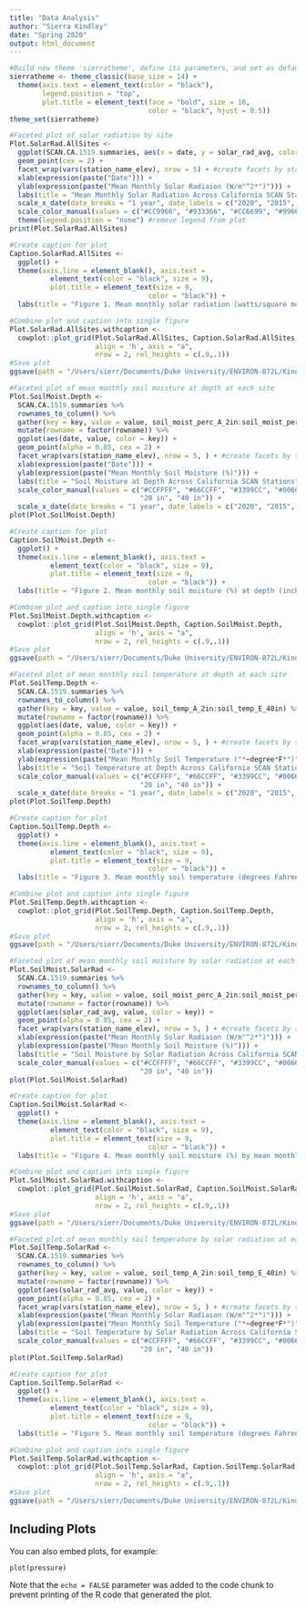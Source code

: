 ```yaml
---
title: "Data Analysis"
author: "Sierra Kindley"
date: "Spring 2020"
output: html_document
---
```


```r
#Build new theme 'sierratheme', define its parameters, and set as default theme
sierratheme <- theme_classic(base_size = 14) +
  theme(axis.text = element_text(color = "black"), 
        legend.position = "top", 
        plot.title = element_text(face = "bold", size = 16, 
                                  color = "black", hjust = 0.5))
theme_set(sierratheme)
```

```r
#Faceted plot of solar radiation by site   
Plot.SolarRad.AllSites <- 
  ggplot(SCAN.CA.1519.summaries, aes(x = date, y = solar_rad_avg, color = station_name_elev)) +
  geom_point(cex = 2) +
  facet_wrap(vars(station_name_elev), nrow = 5) + #create facets by station
  xlab(expression(paste("Date"))) +
  ylab(expression(paste("Mean Monthly Solar Radiaion (W/m"^2*")"))) +
  labs(title = "Mean Monthly Solar Radiation Across California SCAN Stations") +
  scale_x_date(date_breaks = "1 year", date_labels = c("2020", "2015", "2016", "2017", "2018", "2019")) +
  scale_color_manual(values = c("#CC9966", "#933366", "#CC6699", "#9966CC", "#CC99FF")) +
  theme(legend.position = "none") #remove legend from plot
print(Plot.SolarRad.AllSites)

#Create caption for plot
Caption.SolarRad.AllSites <- 
  ggplot() +
  theme(axis.line = element_blank(), axis.text =
          element_text(color = "black", size = 9),
          plot.title = element_text(size = 9, 
                                  color = "black")) + 
  labs(title = "Figure 1. Mean monthly solar radiation (watts/square meter) accross five Soil Climate Analysis Network (SCAN) stations in California from 2015-2019. Each of the \n five SCAN stations are located at different elevations and in various regions of California. The value listed beside each station name denotes the elevation, in feet \n above sea level, of that given site. Please note: Data was not collected at the French Gulch station from May 2016-April 2017. However, this site was included in \n this analysis, as the trends evident in the present data are valuable to understanding trends at similar elevations/sites over time.")

#Combine plot and caption into single figure
Plot.SolarRad.AllSites.withcaption <-
  cowplot::plot_grid(Plot.SolarRad.AllSites, Caption.SolarRad.AllSites, 
                     align = 'h', axis = "a", 
                     nrow = 2, rel_heights = c(.9,.1))
#Save plot
ggsave(path = "/Users/sierr/Documents/Duke University/ENVIRON-872L/Kindley_ENV872_Project/Outputs", filename = "MeanMonthlySolarRadiation_AllSites.png", width = 11, height = 9, dpi = 300)
```

```r
#Faceted plot of mean monthly soil moisture at depth at each site
Plot.SoilMoist.Depth <-
  SCAN.CA.1519.summaries %>%
  rownames_to_column() %>%
  gather(key = key, value = value, soil_moist_perc_A_2in:soil_moist_perc_E_40in) %>%
  mutate(rowname = factor(rowname)) %>%
  ggplot(aes(date, value, color = key)) +
  geom_point(alpha = 0.85, cex = 2) +
  facet_wrap(vars(station_name_elev), nrow = 5, ) + #create facets by station
  xlab(expression(paste("Date"))) + 
  ylab(expression(paste("Mean Monthly Soil Moisture (%)"))) + 
  labs(title = "Soil Moisture at Depth Across California SCAN Stations", color = "Soil Depth") +
  scale_color_manual(values = c("#CCFFFF", "#66CCFF", "#3399CC", "#006699", "#003366"), labels = c("2 in", "4 in", "8 in",
                                "20 in", "40 in")) +
  scale_x_date(date_breaks = "1 year", date_labels = c("2020", "2015", "2016", "2017", "2018", "2019")) 
plot(Plot.SoilMoist.Depth)

#Create caption for plot
Caption.SoilMoist.Depth <- 
  ggplot() +
  theme(axis.line = element_blank(), axis.text =
          element_text(color = "black", size = 9),
          plot.title = element_text(size = 9, 
                                  color = "black")) + 
  labs(title = "Figure 2. Mean monthly soil moisture (%) at depth (inches) accross five Soil Climate Analysis Network (SCAN) stations in California from 2015-2019. Soil \n moisture was measured at soil depths of 2in, 4in, 8in, 20in, and 40in from 2015-2019. Each of the five SCAN stations are located at different elevations and in \n various regions of California. The value listed beside each station name denotes the elevation, in feet above sea level, of that given site. Please note: Data was \n not collected at the French Gulch station from May 2016-April 2017. However, this site was included in this analysis, as the trends evident in the present data are \n valuable to understanding trends at similar elevations/sites over time.")

#Combine plot and caption into single figure
Plot.SoilMoist.Depth.withcaption <-
  cowplot::plot_grid(Plot.SoilMoist.Depth, Caption.SoilMoist.Depth, 
                     align = 'h', axis = "a", 
                     nrow = 2, rel_heights = c(.9,.1))
#Save plot
ggsave(path = "/Users/sierr/Documents/Duke University/ENVIRON-872L/Kindley_ENV872_Project/Outputs", filename = "MeanMonthlySoilMoistureAtDepth_AllSites.png", width = 11, height = 9, dpi = 300)
```

```r
#Faceted plot of mean monthly soil temperature at depth at each site
Plot.SoilTemp.Depth <-
  SCAN.CA.1519.summaries %>%
  rownames_to_column() %>%
  gather(key = key, value = value, soil_temp_A_2in:soil_temp_E_40in) %>%
  mutate(rowname = factor(rowname)) %>%
  ggplot(aes(date, value, color = key)) +
  geom_point(alpha = 0.85, cex = 2) +
  facet_wrap(vars(station_name_elev), nrow = 5, ) + #create facets by station
  xlab(expression(paste("Date"))) + 
  ylab(expression(paste("Mean Monthly Soil Temperature ("*~degree*F*")"))) + 
  labs(title = "Soil Temperature at Depth Across California SCAN Stations", color = "Soil Depth") +
  scale_color_manual(values = c("#CCFFFF", "#66CCFF", "#3399CC", "#006699", "#003366"), labels = c("2 in", "4 in", "8 in",
                                "20 in", "40 in")) +
  scale_x_date(date_breaks = "1 year", date_labels = c("2020", "2015", "2016", "2017", "2018", "2019")) 
plot(Plot.SoilTemp.Depth)

#Create caption for plot
Caption.SoilTemp.Depth <- 
  ggplot() +
  theme(axis.line = element_blank(), axis.text =
          element_text(color = "black", size = 9),
          plot.title = element_text(size = 9, 
                                  color = "black")) + 
  labs(title = "Figure 3. Mean monthly soil temperature (degrees Fahrenheit) at depth (inches) accross five Soil Climate Analysis Network (SCAN) stations in California from \n 2015-2019. Soil temperature was measured at soil depths of 2in, 4in, 8in, 20in, and 40in from 2015-2019. Each of the five SCAN stations are located at different \n elevations and in various regions of California. The value listed beside each station name denotes the elevation, in feet above sea level, of that given site. \n Please note: Data was not collected at the French Gulch station from May 2016-April 2017. However, this site was included in this analysis, as the trends evident \n in the present data are valuable to understanding trends at similar elevations/sites over time.")

#Combine plot and caption into single figure
Plot.SoilTemp.Depth.withcaption <-
  cowplot::plot_grid(Plot.SoilTemp.Depth, Caption.SoilTemp.Depth, 
                     align = 'h', axis = "a", 
                     nrow = 2, rel_heights = c(.9,.1))
#Save plot
ggsave(path = "/Users/sierr/Documents/Duke University/ENVIRON-872L/Kindley_ENV872_Project/Outputs", filename = "MeanMonthlySoilTemperatureAtDepth_AllSites.png", width = 11, height = 9, dpi = 300)
```

```r
#Faceted plot of mean monthly soil moisture by solar radiation at each site
Plot.SoilMoist.SolarRad <-
  SCAN.CA.1519.summaries %>%
  rownames_to_column() %>%
  gather(key = key, value = value, soil_moist_perc_A_2in:soil_moist_perc_E_40in) %>%
  mutate(rowname = factor(rowname)) %>%
  ggplot(aes(solar_rad_avg, value, color = key)) +
  geom_point(alpha = 0.85, cex = 2) +
  facet_wrap(vars(station_name_elev), nrow = 5, ) + #create facets by station
  xlab(expression(paste("Mean Monthly Solar Radiaion (W/m"^2*")"))) + 
  ylab(expression(paste("Mean Monthly Soil Moisture (%)"))) + 
  labs(title = "Soil Moisture by Solar Radiation Across California SCAN Stations", color = "Soil Depth") +
  scale_color_manual(values = c("#CCFFFF", "#66CCFF", "#3399CC", "#006699", "#003366"), labels = c("2 in", "4 in", "8 in",
                                "20 in", "40 in"))
plot(Plot.SoilMoist.SolarRad)

#Create caption for plot
Caption.SoilMoist.SolarRad <- 
  ggplot() +
  theme(axis.line = element_blank(), axis.text =
          element_text(color = "black", size = 9),
          plot.title = element_text(size = 9, 
                                  color = "black")) + 
  labs(title = "Figure 4. Mean monthly soil moisture (%) by mean monthly solar radiation (watts/square meter) accross five Soil Climate Analysis Network (SCAN) stations in \n California from 2015-2019. Soil moisture was measured at soil depths of 2in, 4in, 8in, 20in, and 40in from 2015-2019. Each of the five SCAN stations are located \n at different elevations and in various regions of California. The value listed beside each station name denotes the elevation, in feet above sea level, of that \n given site. Please note: Data was not collected at the French Gulch station from May 2016-April 2017. However, this site was included in this analysis, as the \n trends evident in the present data are valuable to understanding trends at similar elevations/sites over time.")

#Combine plot and caption into single figure
Plot.SoilMoist.SolarRad.withcaption <-
  cowplot::plot_grid(Plot.SoilMoist.SolarRad, Caption.SoilMoist.SolarRad,
                     align = 'h', axis = "a", 
                     nrow = 2, rel_heights = c(.9,.1))
#Save plot
ggsave(path = "/Users/sierr/Documents/Duke University/ENVIRON-872L/Kindley_ENV872_Project/Outputs", filename = "MeanMonthlySoilMoistureBySolarRadiation_AllSites.png", width = 11, height = 9, dpi = 300)
```

```r
#Faceted plot of mean monthly soil temperature by solar radiation at each site
Plot.SoilTemp.SolarRad <-
  SCAN.CA.1519.summaries %>%
  rownames_to_column() %>%
  gather(key = key, value = value, soil_temp_A_2in:soil_temp_E_40in) %>%
  mutate(rowname = factor(rowname)) %>%
  ggplot(aes(solar_rad_avg, value, color = key)) +
  geom_point(alpha = 0.85, cex = 2) +
  facet_wrap(vars(station_name_elev), nrow = 5, ) + #create facets by station
  xlab(expression(paste("Mean Monthly Solar Radiaion (W/m"^2*")"))) + 
  ylab(expression(paste("Mean Monthly Soil Temperature ("*~degree*F*")"))) +
  labs(title = "Soil Temperature by Solar Radiation Across California SCAN Stations", color = "Soil Depth") +
  scale_color_manual(values = c("#CCFFFF", "#66CCFF", "#3399CC", "#006699", "#003366"), labels = c("2 in", "4 in", "8 in",
                                "20 in", "40 in"))
plot(Plot.SoilTemp.SolarRad)

#Create caption for plot
Caption.SoilTemp.SolarRad <- 
  ggplot() +
  theme(axis.line = element_blank(), axis.text =
          element_text(color = "black", size = 9),
          plot.title = element_text(size = 9, 
                                  color = "black")) + 
  labs(title = "Figure 5. Mean monthly soil temperature (degrees Fahrenheit) by mean monthly solar radiation (watts/square meter) accross five Soil Climate Analysis \n Network (SCAN) stations in California from 2015-2019. Soil temperature was measured at soil depths of 2in, 4in, 8in, 20in, and 40in from 2015-2019. Each of \n the five SCAN stations are located at different elevations and in various regions of California. The value listed beside each station name denotes the \n elevation, in feet above sea level, of that given site. Please note: Data was not collected at the French Gulch station from May 2016-April 2017. However, \n this site was included in this analysis, as the trends evident in the present data are valuable to understanding trends at similar elevations/sites over time.")

#Combine plot and caption into single figure
Plot.SoilTemp.SolarRad.withcaption <-
  cowplot::plot_grid(Plot.SoilTemp.SolarRad, Caption.SoilTemp.SolarRad, 
                     align = 'h', axis = "a", 
                     nrow = 2, rel_heights = c(.9,.1))
#Save plot
ggsave(path = "/Users/sierr/Documents/Duke University/ENVIRON-872L/Kindley_ENV872_Project/Outputs", filename = "MeanMonthlySoilTemperatureBySolarRadiation_AllSites.png", width = 11, height = 9, dpi = 300)
```

## Including Plots

You can also embed plots, for example:

```r
plot(pressure)
```

Note that the `echo = FALSE` parameter was added to the code chunk to prevent printing of the R code that generated the plot.
